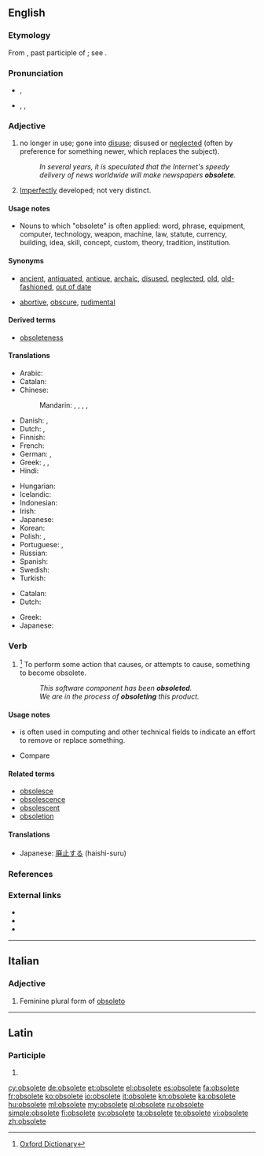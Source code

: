==English==

===Etymology===
From {{etyl|la}} {{term|obsoletus||worn out, gone out of use}}, past participle of {{term|obsolescere||to wear out, fall into disuse, grow old, decay}}; see {{term|obsolesce}}.

===Pronunciation===
* {{a|UK}} {{IPA|/ˈɒbsəliːt/}}, {{X-SAMPA|/'Qbs@li:t/}}
* {{a|US}} {{enPR|äbʹsəlēt}}, {{IPA|/ˈɑbsəliːt/}}, {{X-SAMPA|/'Abs@li:t/}}

===Adjective===
{{en-adj}}

# {{context|of words, equipment, etc.}} no longer in use; gone into [[disuse]]; disused or [[neglect]]ed (often by preference for something newer, which replaces the subject).
#: ''In several years, it is speculated that the Internet's speedy delivery of news worldwide will make newspapers '''obsolete'''.''
# {{biology}} [[imperfect|Imperfectly]] developed; not very distinct.

====Usage notes====
* Nouns to which "obsolete" is often applied: word, phrase, equipment, computer, technology, weapon, machine, law, statute, currency, building, idea,  skill, concept, custom, theory, tradition, institution.

====Synonyms====
* {{sense|no longer in use}} [[ancient]], [[antiquated]], [[antique]], [[archaic]], [[disused]], [[neglected]], [[old]], [[old-fashioned]], [[out of date]]
* {{sense|in biology: imperfectly developed}} [[abortive]], [[obscure]], [[rudimental]]

====Derived terms====
* [[obsoleteness]]

====Translations====
{{trans-top|no longer in use}}
* Arabic: {{t-|ar|عفا عليها الزمن}}
* Catalan: {{t-|ca|obsolet}}
* Chinese:
*: Mandarin: {{t|cmn|淘汰|tr=táotài|sc=Hani}}, {{t|cmn|過時|sc=Hani}}, {{t|cmn|过时|tr=guòshí|sc=Hani}}, {{t|cmn|廢棄|sc=Hani}}, {{t|cmn|废弃|tr=fèiqì|sc=Hani}}
* Danish: {{t-|da|gået af brug}}, {{t-|da|forældet}}
* Dutch: {{t+|nl|verouderd}}, {{t+|nl|achterhaald}}
* Finnish: {{t-|fi|vanhentunut}}
* French: {{t+|fr|obsolète}}
* German: {{t+|de|veraltet}}, {{t+|de|obsolet}}
* Greek: {{t+|el|απαρχαιωμένος|m|tr=aparchaioménos}}, {{t+|el|ξεπερασμένος|m|tr=xeperasménos}}, {{t+|el|παρωχημένος|m|tr=parochiménos|sc=Grek}}
* Hindi: {{t-|hi|अप्रचलित|tr=apracalita}}
{{trans-mid}}
* Hungarian: {{t+|hu|elavult}}
* Icelandic: {{t-|is|úreltur|m}}
* Indonesian: {{t+|id|usang}}
* Irish: {{t-|ga|seanchaite}}
* Japanese: {{t-|ja|廃れる|tr=すたれた, sutareta|alt=廃れた|sc=Jpan}}
* Korean: {{t+|ko|폐어|tr=pe-eo|sc=Hang}}
* Polish: {{t+|pl|przestarzały}},  {{t-|pl|zdezaktualizowany}}
* Portuguese: {{t+|pt|obsoleto|m}}, {{t-|pt|obsoleta|f}}
* Russian: {{t+|ru|устаревший|tr=ustarévšij}}
* Spanish: {{t+|es|obsoleto}}
* Swedish: {{t+|sv|förlegad}}
* Turkish: {{t+|tr|eskimiş}}
{{trans-bottom}}

{{trans-top|in biology: imperfectly developed}}
* Catalan: {{t-|ca|rudimentari}}
* Dutch: {{t-|nl|rudimentair}}
{{trans-mid}}
* Greek: {{t+|el|υποτυπώδης|m|f|tr=ypotypódis|sc=Grek}}
* Japanese: {{t+|ja|退化|tr=たいかした, taika shita|alt=退化した|sc=Jpan}}
{{trans-bottom}}

===Verb===
{{en-verb|obsolet|ing}}

# {{US}}<ref>[http://oxforddictionaries.com/definition/obsolete Oxford Dictionary]</ref> To perform some action that causes, or attempts to cause, something to become obsolete.
#: ''This software component has been '''obsoleted'''.''
#: ''We are in the process of '''obsoleting''' this product.''

====Usage notes====
* {{term|obsolete|To obsolete}} is often used in computing and other technical fields to indicate an effort to remove or replace something.
* Compare {{term|deprecated||no longer considered correct usage}}

====Related terms====
* [[obsolesce]]
* [[obsolescence]]
* [[obsolescent]]
* [[obsoletion]]

====Translations====
{{trans-top|to perform some action that causes something to become obsolete}}
* Japanese: [[廃止する]] (haishi-suru)
{{trans-mid}}
{{trans-bottom}}

===References===
<references/>

===External links===
* {{R:Webster 1913}}
* {{R:Century 1911}}
* {{R:OneLook}}

----

==Italian==

===Adjective===
{{head|it|adjective form|g={{f|p}}|feminine plural form of|obsoleto}}

# Feminine plural form of [[obsoleto]]

----

==Latin==

===Participle===
{{la-part-form|obsolēte}}

# {{inflection of|obsoletus|obsolētus|voc|m|s|lang=la}}

[[cy:obsolete]]
[[de:obsolete]]
[[et:obsolete]]
[[el:obsolete]]
[[es:obsolete]]
[[fa:obsolete]]
[[fr:obsolete]]
[[ko:obsolete]]
[[io:obsolete]]
[[it:obsolete]]
[[kn:obsolete]]
[[ka:obsolete]]
[[hu:obsolete]]
[[ml:obsolete]]
[[my:obsolete]]
[[pl:obsolete]]
[[ru:obsolete]]
[[simple:obsolete]]
[[fi:obsolete]]
[[sv:obsolete]]
[[ta:obsolete]]
[[te:obsolete]]
[[vi:obsolete]]
[[zh:obsolete]]